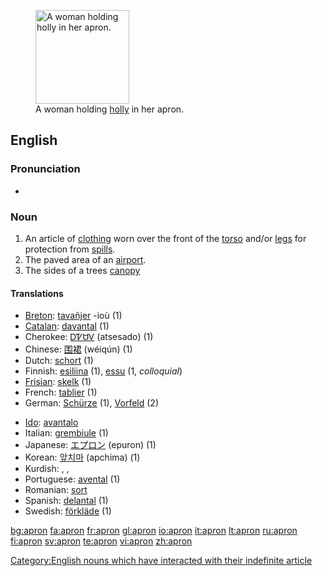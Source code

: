 [[Image:A fair Puritan.png|thumb|150px|right|A woman holding [[holly]] in her apron.]]
==English==

===Pronunciation===
*{{audio|en-us-apron.ogg|Audio (US)}}

===Noun===
{{wikipedia}}
{{en-noun}}

# An article of [[clothing]] worn over the front of the [[torso]] and/or [[legs]] for protection from [[spill]]s.
# The paved area of an [[airport]].
# The sides of a trees [[canopy]]

====Translations====
{{top}}
*[[Breton]]: [[tavañjer]] {{f}} -ioù {{p}} (1)
*[[Catalan]]: [[davantal]] {{m}} (1)
*Cherokee: [[ᎠᏤᏌᏙ]] (atsesado) (1)
*Chinese: [[围裙]] (wéiqún) (1)
*Dutch: [[schort]] {{n}} (1)
*Finnish: [[esiliina]] (1), [[essu]] (1, ''colloquial'')
*[[Frisian]]: [[skelk]] {{n}} (1)
*French: [[tablier]] {{m}} (1)
*German: [[Schürze]] {{f}} (1), [[Vorfeld]] {{n}} (2)
{{mid}}
*[[Ido]]: [[avantalo]]
*Italian: [[grembiule]] {{m}} (1)
*Japanese: [[エプロン]] (epuron) (1)
*Korean: [[앞치마]] (apchima) (1)
*Kurdish: {{KUchar|[[به‌رکۆشه‌]]}}, {{KUchar|[[به‌رکۆژه‌]]}}, {{KUchar|[[چاڕۆکه‌]]}}
*Portuguese: [[avental]] {{m}} (1)
*Romanian: [[sort]]
*Spanish: [[delantal]] {{m}} (1)
*Swedish: [[förkläde]] {{n}} (1)
{{bottom}}

[[Category:English nouns which have interacted with their indefinite article]]

[[bg:apron]]
[[fa:apron]]
[[fr:apron]]
[[gl:apron]]
[[io:apron]]
[[it:apron]]
[[lt:apron]]
[[ru:apron]]
[[fi:apron]]
[[sv:apron]]
[[te:apron]]
[[vi:apron]]
[[zh:apron]]